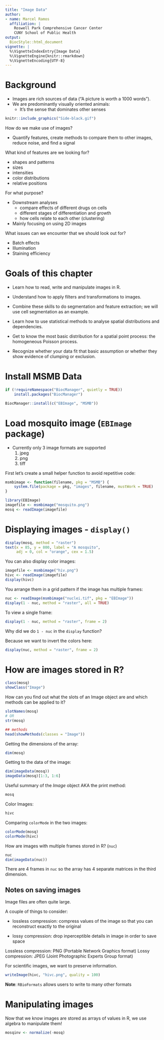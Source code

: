 ```yaml
---
title: "Image Data"
author:
- name: Marcel Ramos
  affiliation: |
    Roswell Park Comprehensive Cancer Center
    CUNY School of Public Health
output:
  BiocStyle::html_document
vignette: |
  %\VignetteIndexEntry{Image Data}
  %\VignetteEngine{knitr::rmarkdown}
  %\VignetteEncoding{UTF-8}
---
```


# Background

* Images are rich sources of data ("A picture is worth a 1000 words").
* We are predominantly visually oriented animals:
    * It's the sense that dominates other senses

```r
knitr::include_graphics("Side-black.gif")
```

How do we make use of images?

* Quantify features, create methods to compare them to other images,
reduce noise, and find a signal

What kind of features are we looking for?

* shapes and patterns
* sizes
* intensities
* color distributions
* relative positions

For what purpose?

* Downstream analyses
    * compare effects of different drugs on cells
    * different stages of differentiation and growth
    * how cells relate to each other (clustering)

* Mainly focusing on using 2D images

What issues can we encounter that we should look out for? 

* Batch effects
* Illumination
* Staining efficiency

# Goals of this chapter

* Learn how to read, write and manipulate images in R.

* Understand how to apply filters and transformations to images.

* Combine these skills to do segmentation and feature extraction; we will use
cell segmentation as an example.

* Learn how to use statistical methods to analyse spatial distributions and
dependencies.

* Get to know the most basic distribution for a spatial point process: the
homogeneous Poisson process. 

* Recognize whether your data fit that basic assumption or whether they show
evidence of clumping or exclusion.

# Install MSMB Data

```r
if (!requireNamespace("BiocManager", quietly = TRUE))
    install.packages("BiocManager")

BiocManager::install(c("EBImage", "MSMB"))
```

# Load mosquito image (`EBImage` package)

* Currently only 3 image formats are supported
    1. jpeg
    2. png
    3. tiff

First let's create a small helper function to avoid repetitive code:

```r
msmbimage <- function(filename, pkg = "MSMB") {
    system.file(package = pkg, "images", filename, mustWork = TRUE)
}
```

```r
library(EBImage)
imagefile <- msmbimage("mosquito.png")
mosq <- readImage(imagefile)
```

# Displaying images - `display()`

```r
display(mosq, method = "raster")
text(x = 85, y = 800, label = "A mosquito",
     adj = 0, col = "orange", cex = 1.5)
```

You can also display color images:

```r
imagefile <- msmbimage("hiv.png")
hivc <- readImage(imagefile)
display(hivc)
```

You arrange them in a grid pattern if the image has multiple frames:

```r
nuc <- readImage(msmbimage("nuclei.tif", pkg = "EBImage"))
display(1 - nuc, method = "raster", all = TRUE)
```

To view a single frame:

```r
display(1 - nuc, method = "raster", frame = 2)
```

Why did we do `1 - nuc` in the `display` function?

Because we want to invert the colors here:

```r
display(nuc, method = "raster", frame = 2)
```

# How are images stored in R?

```r
class(mosq)
showClass("Image")
```

How can you find out what the slots of an Image object are and which methods can
be applied to it?

```r
slotNames(mosq)
# OR 
str(mosq)

## methods
head(showMethods(classes = "Image"))
```

Getting the dimensions of the array: 

```r
dim(mosq)
```

Getting to the data of the image: 

```r
dim(imageData(mosq))
imageData(mosq)[1:3, 1:6]
```

Useful summary of the _Image_ object AKA the print method:

```r
mosq
```

Color Images:

```r
hivc
```

Comparing `colorMode` in the two images:

```r
colorMode(mosq)
colorMode(hivc)
```

How are images with multiple frames stored in R? (`nuc`)

```r
nuc
dim(imageData(nuc))
```

There are 4 frames in `nuc` so the array has 4 separate matrices in the third
dimension.

## Notes on saving images

Image files are often quite large.

A couple of things to consider:

* lossless compression: compress values of the image so that you can reconstruct
exactly to the original

* lossy compression: drop inperceptible details in image in order to save space

Lossless compression: PNG (Portable Network Graphics format)
Lossy compression: JPEG (Joint Photographic Experts Group format)

For scientific images, we want to preserve information.

```r
writeImage(hivc, "hivc.png", quality = 100)
```

**Note**: `RBioFormats` allows users to write to many other formats

# Manipulating images

Now that we know images are stored as arrays of values in R, we use algebra to
manipulate them!

```r
mosqinv <- normalize(-mosq)
```

